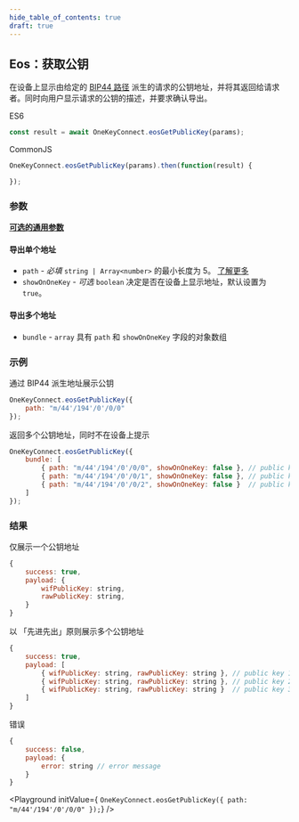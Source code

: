 ```yaml
---
hide_table_of_contents: true
draft: true
---
```


## Eos：获取公钥

在设备上显示由给定的 [BIP44 路径](./path) 派生的请求的公钥地址，并将其返回给请求者。同时向用户显示请求的公钥的描述，并要求确认导出。

ES6
```javascript
const result = await OneKeyConnect.eosGetPublicKey(params);
```

CommonJS
```javascript
OneKeyConnect.eosGetPublicKey(params).then(function(result) {

});
```

### 参数
[**可选的通用参数**](./commonParams)

#### 导出单个地址

* `path` - *必填* `string | Array<number>` 的最小长度为 5。 [了解更多](./path)
* `showOnOneKey` - *可选* `boolean` 决定是否在设备上显示地址，默认设置为 `true`。

#### 导出多个地址

* `bundle` - `array` 具有 `path` 和 `showOnOneKey` 字段的对象数组

### 示例

通过 BIP44 派生地址展示公钥

```javascript
OneKeyConnect.eosGetPublicKey({
    path: "m/44'/194'/0'/0/0"
});
```

返回多个公钥地址，同时不在设备上提示

```javascript
OneKeyConnect.eosGetPublicKey({
    bundle: [
        { path: "m/44'/194'/0'/0/0", showOnOneKey: false }, // public key 1
        { path: "m/44'/194'/0'/0/1", showOnOneKey: false }, // public key 2
        { path: "m/44'/194'/0'/0/2", showOnOneKey: false }  // public key 3
    ]
});
```

### 结果

仅展示一个公钥地址

```javascript
{
    success: true,
    payload: {
        wifPublicKey: string,
        rawPublicKey: string,
    }
}
```

以 「先进先出」原则展示多个公钥地址

```javascript
{
    success: true,
    payload: [
        { wifPublicKey: string, rawPublicKey: string }, // public key 1
        { wifPublicKey: string, rawPublicKey: string }, // public key 2
        { wifPublicKey: string, rawPublicKey: string }  // public key 3
    ]
}
```

错误

```javascript
{
    success: false,
    payload: {
        error: string // error message
    }
}
```

<Playground
    initValue={
`OneKeyConnect.eosGetPublicKey({
    path: "m/44'/194'/0'/0/0"
});`}
/>
